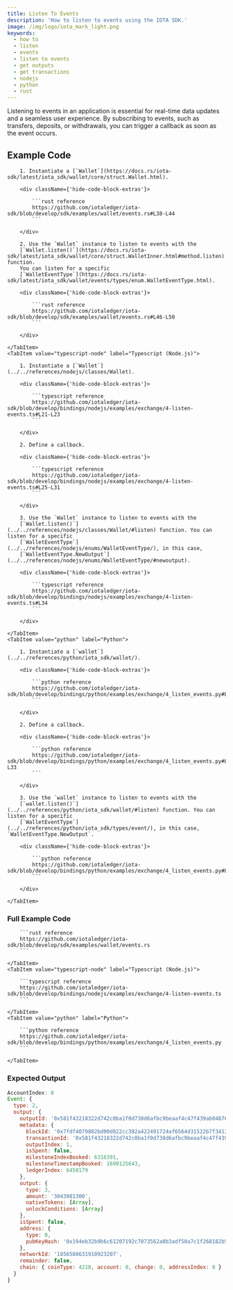 ```yaml
---
title: Listen To Events
description: 'How to listen to events using the IOTA SDK.'
image: /img/logo/iota_mark_light.png
keywords:
  - how to
  - listen
  - events
  - listen to events
  - get outputs
  - get transactions
  - nodejs
  - python
  - rust
---
```



Listening to events in an application is essential for real-time data updates and a seamless user experience. By
subscribing to events, such as transfers, deposits, or withdrawals, you can trigger a callback as soon as the event occurs.

<WarningUnlockConditions />

## Example Code

<Tabs groupId="language" queryString>
    <TabItem value="rust" label="Rust">

        1. Instantiate a [`Wallet`](https://docs.rs/iota-sdk/latest/iota_sdk/wallet/core/struct.Wallet.html).

        <div className={'hide-code-block-extras'}>

            ```rust reference
            https://github.com/iotaledger/iota-sdk/blob/develop/sdk/examples/wallet/events.rs#L38-L44
            ```

        </div>

        2. Use the `Wallet` instance to listen to events with the
        [`Wallet.listen()`](https://docs.rs/iota-sdk/latest/iota_sdk/wallet/core/struct.WalletInner.html#method.listen) function.
        You can listen for a specific
        [`WalletEventType`](https://docs.rs/iota-sdk/latest/iota_sdk/wallet/events/types/enum.WalletEventType.html).

        <div className={'hide-code-block-extras'}>

            ```rust reference
            https://github.com/iotaledger/iota-sdk/blob/develop/sdk/examples/wallet/events.rs#L46-L50
            ```

        </div>

    </TabItem>
    <TabItem value="typescript-node" label="Typescript (Node.js)">

        1. Instantiate a [`Wallet`](../../references/nodejs/classes/Wallet).

        <div className={'hide-code-block-extras'}>

            ```typescript reference
            https://github.com/iotaledger/iota-sdk/blob/develop/bindings/nodejs/examples/exchange/4-listen-events.ts#L21-L23
            ```

        </div>

        2. Define a callback.

        <div className={'hide-code-block-extras'}>

            ```typescript reference
            https://github.com/iotaledger/iota-sdk/blob/develop/bindings/nodejs/examples/exchange/4-listen-events.ts#L25-L31
            ```

        </div>

        3. Use the `Wallet` instance to listen to events with the
        [`Wallet.listen()`](../../references/nodejs/classes/Wallet/#listen) function. You can listen for a specific
        [`WalletEventType`](../../references/nodejs/enums/WalletEventType/), in this case,
        [`WalletEventType.NewOutput`](../../references/nodejs/enums/WalletEventType/#newoutput).

        <div className={'hide-code-block-extras'}>

            ```typescript reference
            https://github.com/iotaledger/iota-sdk/blob/develop/bindings/nodejs/examples/exchange/4-listen-events.ts#L34
            ```

        </div>

    </TabItem>
    <TabItem value="python" label="Python">

        1. Instantiate a [`wallet`](../../references/python/iota_sdk/wallet/).

        <div className={'hide-code-block-extras'}>

            ```python reference
            https://github.com/iotaledger/iota-sdk/blob/develop/bindings/python/examples/exchange/4_listen_events.py#L19
            ```

        </div>

        2. Define a callback.

        <div className={'hide-code-block-extras'}>

            ```python reference
            https://github.com/iotaledger/iota-sdk/blob/develop/bindings/python/examples/exchange/4_listen_events.py#L26-L33
            ```

        </div>

        3. Use the `wallet` instance to listen to events with the
        [`wallet.listen()`](../../references/python/iota_sdk/wallet/#listen) function. You can listen for a specific
        [`WalletEventType`](../../references/python/iota_sdk/types/event/), in this case, `WalletEventType.NewOutput`.

        <div className={'hide-code-block-extras'}>

            ```python reference
            https://github.com/iotaledger/iota-sdk/blob/develop/bindings/python/examples/exchange/4_listen_events.py#L37
            ```

        </div>

    </TabItem>

</Tabs>

### Full Example Code

<Tabs groupId="language" queryString>
    <TabItem value="rust" label="Rust">

        ```rust reference
        https://github.com/iotaledger/iota-sdk/blob/develop/sdk/examples/wallet/events.rs
        ```

    </TabItem>
    <TabItem value="typescript-node" label="Typescript (Node.js)">

        ```typescript reference
        https://github.com/iotaledger/iota-sdk/blob/develop/bindings/nodejs/examples/exchange/4-listen-events.ts
        ```

    </TabItem>
    <TabItem value="python" label="Python">

        ```python reference
        https://github.com/iotaledger/iota-sdk/blob/develop/bindings/python/examples/exchange/4_listen_events.py
        ```

    </TabItem>

</Tabs>

### Expected Output

```js
AccountIndex: 0
Event: {
  type: 2,
  output: {
    outputId: '0x581f43218322d742c0ba1f0d738d6afbc9beaaf4c47f439ab048766b25843f920100',
    metadata: {
      blockId: '0x7fdf4079802bd00d022cc382a422491724af6564d31522b7f34133d119b7979d',
      transactionId: '0x581f43218322d742c0ba1f0d738d6afbc9beaaf4c47f439ab048766b25843f92',
      outputIndex: 1,
      isSpent: false,
      milestoneIndexBooked: 6316391,
      milestoneTimestampBooked: 1690125643,
      ledgerIndex: 6450179
    },
    output: {
      type: 3,
      amount: '3043981300',
      nativeTokens: [Array],
      unlockConditions: [Array]
    },
    isSpent: false,
    address: {
      type: 0,
      pubKeyHash: '0x194eb32b9b6c61207192c7073562a0b3adf50a7c1f268182b552ec8999380acb'
    },
    networkId: '1856588631910923207',
    remainder: false,
    chain: { coinType: 4218, account: 0, change: 0, addressIndex: 0 }
  }
}
```
